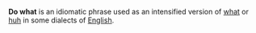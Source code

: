 '''Do what''' is an idiomatic phrase used as an intensified version of [[what]] or [[huh]] in some dialects of [[English]].
